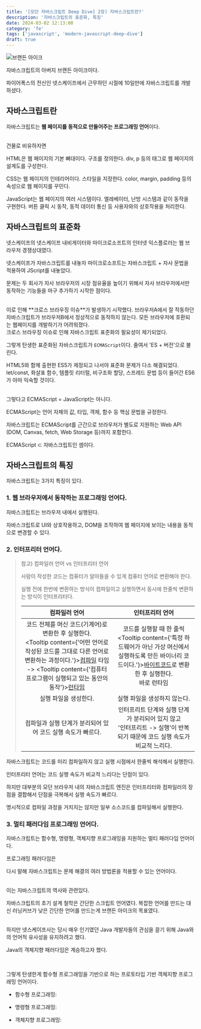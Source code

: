 ```yaml
---
title: '[모던 자바스크립트 Deep Dive] 2장) 자바스크립트란?'
description: '자바스크립트의 표준화, 특징'
date: 2024-03-02 12:13:08
category: 'fe'
tags: ['javascript', 'modern-javascript-deep-dive']
draft: true
---
```



![브랜든 아이크](/images/fe/01.png)

자바스크립트의 아버지 브랜든 아이크이다.

파이어폭스의 전신인 넷스케이프에서 근무하던 시절에 10일만에 자바스크립트를 개발하셨다.

## 자바스크립트란

자바스크립트는 **웹 페이지를 동적으로 만들어주는 프로그래밍 언어**이다.

<br />
건물로 비유하자면

HTML은 웹 페이지의 기본 뼈대이다. 구조를 정의한다. div, p 등의 태그로 웹 페이지의 설계도를 구성한다.

CSS는 웹 페이지의 인테리어이다. 스타일을 지정한다. color, margin, padding 등의 속성으로 웹 페이지를 꾸민다.

JavaScript는 웹 페이지의 여러 시스템이다. 엘레베이터, 난방 시스템과 같이 동작을 구현한다. 버튼 클릭 시 동작, 동적 데이터 통신 등 사용자와의 상호작용을 처리한다.

## 자바스크립트의 표준화

넷스케이프의 넷스케이프 내비게이터와 마이크로소프트의 인터넷 익스플로러는 웹 브라우저 경쟁상대였다.

넷스케이프가 자바스크립트를 내놓자 마이크로소프트는 자바스크립트 + 자사 문법을 적용하여 JScript를 내놓았다.

문제는 두 회사가 자사 브라우저의 시장 점유율을 높이기 위해서 자사 브라우저에서만 동작하는 기능들을 마구 추가하기 시작한 점이다.

<br />
이로 인해 **크로스 브라우징 이슈**가 발생하기 시작했다. 브라우저A에서 잘 작동하던
자바스크립트가 브라우저B에서 정상적으로 동작하지 않는다. 모든 브라우저에 호환되는
웹페이지를 개발하기가 어려워졌다.
<br />
크로스 브라우징 이슈로 인해 자바스크립트 표준화의 필요성이 제기되었다.

그렇게 탄생한 표준화된 자바스크립트가 `ECMAScript`이다.
줄여서 'ES + 버전'으로 불린다.

HTML5와 함께 출현한 ES5가 제정되고 나서야 표준화 문제가 다소 해결되었다.
let/const, 화살표 함수, 템플릿 리터럴, 비구조화 할당, 스프레드 문법 등이 들어간 ES6가 아마 익숙할 것이다.

<br />
그렇다고 ECMAScript = JavaScript는 아니다.

ECMAScript는 언어 자체의 값, 타입, 객체, 함수 등 핵심 문법을 규정한다.

자바스크립트는 ECMAScript를 근간으로 브라우저가 별도로 지원하는 Web API (DOM, Canvas, fetch, Web Storage 등)까지 포함한다.

ECMAScript ⊂ 자바스크립트인 셈이다.

## 자바스크립트의 특징

자바스크립트는 3가지 특징이 있다.

### 1. 웹 브라우저에서 동작하는 프로그래밍 언어다.

자바스크립트는 브라우저 내에서 실행된다.

자바스크립트로 UI와 상호작용하고, DOM을 조작하여 웹 페이지에 보이는 내용을 동적으로 변경할 수 있다.

### 2. 인터프리터 언어다.

> 참고) 컴파일러 언어 vs 인터프리터 언어
>
> 사람이 작성한 코드는 컴퓨터가 알아들을 수 있게 컴퓨터 언어로 변환해야 한다.
>
> 실행 전에 한번에 변환하는 방식이 컴파일이고 실행하면서 동시에 한줄씩 변환하는 방식이 인터프리터다.
>
> |                                                                                                                             컴파일러 언어                                                                                                                             |                                                                                    인터프리터 언어                                                                                    |
> | :-------------------------------------------------------------------------------------------------------------------------------------------------------------------------------------------------------------------------------------------------------------------: | :-----------------------------------------------------------------------------------------------------------------------------------------------------------------------------------: |
> | 코드 전체를 머신 코드(기계어)로 변환한 후 실행한다.<br/><Tooltip content={'어떤 언어로 작성된 코드를 그대로 다른 언어로 변환하는 과정이다.'}><u>컴파일</u></Tooltip> 타임 -> <Tooltip content={'컴퓨터 프로그램이 실행되고 있는 동안의 동작'}><u>런타임</u></Tooltip> | 코드를 실행할 때 한 줄씩 <Tooltip content={'특정 하드웨어가 아닌 가상 머신에서 실행하도록 만든 바이너리 코드이다.'}><u>바이트코드</u></Tooltip>로 변환한 후 실행한다.<br/>바로 런타임 |
> |                                                                                                                         실행 파일을 생성한다.                                                                                                                         |                                                                             실행 파일을 생성하지 않는다.                                                                              |
> |                                                                                                      컴파일과 실행 단계가 분리되어 있어 코드 실행 속도가 빠르다.                                                                                                      |                              인터프리트 단계와 실행 단계가 분리되어 있지 않고<br/>'인터프리트 -> 실행'이 반복되기 때문에 코드 실행 속도가 비교적 느리다.                              |

자바스크립트는 코드를 미리 컴파일하지 않고 실행 시점에서 한줄씩 해석해서 실행한다.

인터프리터 언어는 코드 실행 속도가 비교적 느리다는 단점이 있다.

하지만 대부분의 모던 브라우저 내의 자바스크립트 엔진은 인터프리터와 컴파일러의 장점을 결합해서 단점을 극복해서 실행 속도가 빠르다.

명시적으로 컴파일 과정을 거치지는 않지만 일부 소스코드를 컴파일해서 실행한다.

### 3. 멀티 패러다임 프로그래밍 언어다.

자바스크립트는 함수형, 명령형, 객체지향 프로그래밍을 지원하는 멀티 패러다임 언어이다.

프로그래밍 패러다임은

다시 말해 자바스크립트는 문제 해결의 여러 방법론을 적용할 수 있는 언어이다.

<br />
이는 자바스크립트의 역사와 관련있다.

자바스크립트의 초기 설계 철학은 간단한 스크립트 언어였다.
복잡한 언어를 만드는 대신 러닝커브가 낮은 간단한 언어를 만드는게 브랜든 아이크의 목표였다.

<br />
하지만 넷스케이프사는 당시 매우 인기였던 Java 개발자들의 관심을 끌기 위해 Java와의
언어적 유사성을 유지하려고 했다.

Java의 객체지향 패러다임은 계승하고자 했다.

<br />

그렇게 탄생한게 함수형 프로그래밍을 기반으로 하는 프로토타입 기반 객체지향 프로그래밍 언어이다.

- 함수형 프로그래밍:

- 명령형 프로그래밍:

- 객체지향 프로그래밍:
